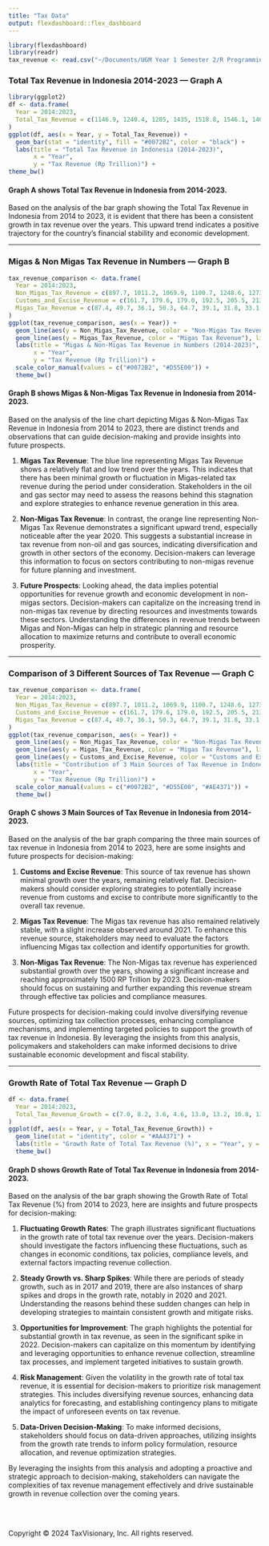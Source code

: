 ```yaml
---
title: "Tax Data"
output: flexdashboard::flex_dashboard
---
```

```r
library(flexdashboard)
library(readr)
tax_revenue <- read.csv("~/Documents/UGM Year 1 Semester 2/R Programming/Laporan Pajak Indonesia 10 tahun.csv", stringsAsFactors = FALSE)
```

### Total Tax Revenue in Indonesia 2014-2023 --- Graph A
```r
library(ggplot2)
df <- data.frame(
  Year = 2014:2023,
  Total_Tax_Revenue = c(1146.9, 1240.4, 1285, 1435, 1518.8, 1546.1, 1404.1, 1473.6, 2034.5, 1869)
)
ggplot(df, aes(x = Year, y = Total_Tax_Revenue)) +
  geom_bar(stat = "identity", fill = "#0072B2", color = "black") +
  labs(title = "Total Tax Revenue in Indonesia (2014-2023)",
       x = "Year",
       y = "Tax Revenue (Rp Trillion)") +
theme_bw()
```

<h4><b>Graph A shows Total Tax Revenue in Indonesia from 2014-2023.</b></h4>
Based on the analysis of the bar graph showing the Total Tax Revenue in Indonesia from 2014 to 2023, it is evident that there has been a consistent growth in tax revenue over the years. This upward trend indicates a positive trajectory for the country's financial stability and economic development.

<hr>
### Migas & Non Migas Tax Revenue in Numbers --- Graph B
```r
tax_revenue_comparison <- data.frame(
  Year = 2014:2023,
  Non_Migas_Tax_Revenue = c(897.7, 1011.2, 1069.9, 1100.7, 1248.6, 1273.3, 1166.8, 1227.3, 1560.7, 1800.45),
  Customs_and_Excise_Revenue = c(161.7, 179.6, 179.0, 192.5, 205.5, 213.4, 205.5, 213.2, 317.7, 300.1), 
  Migas_Tax_Revenue = c(87.4, 49.7, 36.1, 50.3, 64.7, 39.1, 31.8, 33.1, 75.4, 68.79)
)
ggplot(tax_revenue_comparison, aes(x = Year)) +
  geom_line(aes(y = Non_Migas_Tax_Revenue, color = "Non-Migas Tax Revenue"), linewidth = 1) +
  geom_line(aes(y = Migas_Tax_Revenue, color = "Migas Tax Revenue"), linewidth = 1) +
  labs(title = "Migas & Non-Migas Tax Revenue in Numbers (2014-2023)",
       x = "Year",
       y = "Tax Revenue (Rp Trillion)") +
  scale_color_manual(values = c("#0072B2", "#D55E00")) +
  theme_bw()
```

<h4><b> Graph B shows Migas & Non-Migas Tax Revenue in Indonesia from 2014-2023.</b></h4>
Based on the analysis of the line chart depicting Migas & Non-Migas Tax Revenue in Indonesia from 2014 to 2023, there are distinct trends and observations that can guide decision-making and provide insights into future prospects.

1. **Migas Tax Revenue**: The blue line representing Migas Tax Revenue shows a relatively flat and low trend over the years. This indicates that there has been minimal growth or fluctuation in Migas-related tax revenue during the period under consideration. Stakeholders in the oil and gas sector may need to assess the reasons behind this stagnation and explore strategies to enhance revenue generation in this area.

2. **Non-Migas Tax Revenue**: In contrast, the orange line representing Non-Migas Tax Revenue demonstrates a significant upward trend, especially noticeable after the year 2020. This suggests a substantial increase in tax revenue from non-oil and gas sources, indicating diversification and growth in other sectors of the economy. Decision-makers can leverage this information to focus on sectors contributing to non-migas revenue for future planning and investment.

3. **Future Prospects**: Looking ahead, the data implies potential opportunities for revenue growth and economic development in non-migas sectors. Decision-makers can capitalize on the increasing trend in non-migas tax revenue by directing resources and investments towards these sectors. Understanding the differences in revenue trends between Migas and Non-Migas can help in strategic planning and resource allocation to maximize returns and contribute to overall economic prosperity.

<hr>
### Comparison of 3 Different Sources of Tax Revenue --- Graph C
```r
tax_revenue_comparison <- data.frame(
  Year = 2014:2023,
  Non_Migas_Tax_Revenue = c(897.7, 1011.2, 1069.9, 1100.7, 1248.6, 1273.3, 1166.8, 1227.3, 1560.7, 1800.45),
  Customs_and_Excise_Revenue = c(161.7, 179.6, 179.0, 192.5, 205.5, 213.4, 205.5, 213.2, 317.7, 300.1), 
  Migas_Tax_Revenue = c(87.4, 49.7, 36.1, 50.3, 64.7, 39.1, 31.8, 33.1, 75.4, 68.79)
)
ggplot(tax_revenue_comparison, aes(x = Year)) +
  geom_line(aes(y = Non_Migas_Tax_Revenue, color = "Non-Migas Tax Revenue"), linewidth = 1) +
  geom_line(aes(y = Migas_Tax_Revenue, color = "Migas Tax Revenue"), linewidth = 1) +
  geom_line(aes(y = Customs_and_Excise_Revenue, color = "Customs and Excise Revenue"), linewidth = 1) +
  labs(title = "Contribution of 3 Main Sources of Tax Revenue in Indonesia (2014-2023)",
       x = "Year",
       y = "Tax Revenue (Rp Trillion)") +
  scale_color_manual(values = c("#0072B2", "#D55E00", "#AE4371")) +
  theme_bw()
```

<h4><b> Graph C shows 3 Main Sources of Tax Revenue in Indonesia from 2014-2023.</b></h4>
Based on the analysis of the bar graph comparing the three main sources of tax revenue in Indonesia from 2014 to 2023, here are some insights and future prospects for decision-making:

1. **Customs and Excise Revenue**: This source of tax revenue has shown minimal growth over the years, remaining relatively flat. Decision-makers should consider exploring strategies to potentially increase revenue from customs and excise to contribute more significantly to the overall tax revenue.

2. **Migas Tax Revenue**: The Migas tax revenue has also remained relatively stable, with a slight increase observed around 2021. To enhance this revenue source, stakeholders may need to evaluate the factors influencing Migas tax collection and identify opportunities for growth.

3. **Non-Migas Tax Revenue**: The Non-Migas tax revenue has experienced substantial growth over the years, showing a significant increase and reaching approximately 1500 RP Trillion by 2023. Decision-makers should focus on sustaining and further expanding this revenue stream through effective tax policies and compliance measures.

Future prospects for decision-making could involve diversifying revenue sources, optimizing tax collection processes, enhancing compliance mechanisms, and implementing targeted policies to support the growth of tax revenue in Indonesia. By leveraging the insights from this analysis, policymakers and stakeholders can make informed decisions to drive sustainable economic development and fiscal stability.

<hr>
### Growth Rate of Total Tax Revenue --- Graph D
```r
df <- data.frame(
  Year = 2014:2023,
  Total_Tax_Revenue_Growth = c(7.0, 8.2, 3.6, 4.6, 13.0, 13.2, 10.8, 13.29, 31.4, 8.8)
)
ggplot(df, aes(x = Year, y = Total_Tax_Revenue_Growth)) +
  geom_line(stat = "identity", color = "#AA4371") +
  labs(title = "Growth Rate of Total Tax Revenue (%)", x = "Year", y = "Growth Rate (%)") + 
  theme_bw()
```

<h4><b> Graph D shows Growth Rate of Total Tax Revenue in Indonesia from 2014-2023.</b></h4>
Based on the analysis of the bar graph showing the Growth Rate of Total Tax Revenue (%) from 2014 to 2023, here are insights and future prospects for decision-making:

1. **Fluctuating Growth Rates**: The graph illustrates significant fluctuations in the growth rate of total tax revenue over the years. Decision-makers should investigate the factors influencing these fluctuations, such as changes in economic conditions, tax policies, compliance levels, and external factors impacting revenue collection.

2. **Steady Growth vs. Sharp Spikes**: While there are periods of steady growth, such as in 2017 and 2019, there are also instances of sharp spikes and drops in the growth rate, notably in 2020 and 2021. Understanding the reasons behind these sudden changes can help in developing strategies to maintain consistent growth and mitigate risks.

3. **Opportunities for Improvement**: The graph highlights the potential for substantial growth in tax revenue, as seen in the significant spike in 2022. Decision-makers can capitalize on this momentum by identifying and leveraging opportunities to enhance revenue collection, streamline tax processes, and implement targeted initiatives to sustain growth.

4. **Risk Management**: Given the volatility in the growth rate of total tax revenue, it is essential for decision-makers to prioritize risk management strategies. This includes diversifying revenue sources, enhancing data analytics for forecasting, and establishing contingency plans to mitigate the impact of unforeseen events on tax revenue.

5. **Data-Driven Decision-Making**: To make informed decisions, stakeholders should focus on data-driven approaches, utilizing insights from the growth rate trends to inform policy formulation, resource allocation, and revenue optimization strategies.

By leveraging the insights from this analysis and adopting a proactive and strategic approach to decision-making, stakeholders can navigate the complexities of tax revenue management effectively and drive sustainable growth in revenue collection over the coming years.

<br><br>
<p>Copyright &copy; 2024 TaxVisionary, Inc. All rights reserved.</p>
